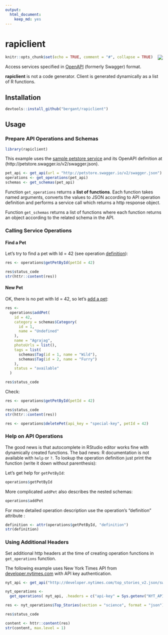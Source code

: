 ```yaml
---
output: 
  html_document: 
    keep_md: yes
---
```


# __rapiclient__

<img align="right" src="img/rapiclient_ani.gif"/>

```r
knitr::opts_chunk$set(echo = TRUE, comment = "#", collapse = TRUE)
```

Access services specified in [OpenAPI](https://openapis.org) (formerly Swagger) format.

**rapiclient** is not a code generator. Client is generated dynamically as 
a list of R functions.


## Installation

```r
devtools::install_github("bergant/rapiclient")
```


## Usage

### Prepare API Operations and Schemas

```r
library(rapiclient)
```

This example uses the [sample petstore service](http://petstore.swagger.io)
and its OpenAPI definition at (http://petstore.swagger.io/v2/swagger.json).

```r
pet_api <- get_api(url = "http://petstore.swagger.io/v2/swagger.json")
operations <- get_operations(pet_api)
schemas <- get_schemas(pet_api)
```

Function `get_operations` returns a **list of functions**. 
Each function takes named arguments, converts the values to JSON 
according to API operation definition and performs a service call which
returns a http response object.

Function `get_schemas` returns a list of functions where each function returns 
an object according to the related schema in the API.


### Calling Service Operations

#### Find a Pet
Let's try to find a pet with Id = 42 (see operation [definition](http://petstore.swagger.io/#!/pet/getPetById)):
```r
res <- operations$getPetById(petId = 42)

res$status_code
str(httr::content(res))
```

#### New Pet
OK, there is no pet with Id = 42, so let's [add a pet](http://petstore.swagger.io/#!/pet/addPet):

```r
res <- 
  operations$addPet(
    id = 42,
    category = schemas$Category(
      id = 1,
      name = "Undefined"
    ),
    name = "Agrajag",
    photoUrls = list(),
    tags = list(
      schemas$Tag(id = 1, name = "Wild"),
      schemas$Tag(id = 2, name = "Furry")
    ),
    status = "available"
  )

res$status_code
```

Check:

```r
res <- operations$getPetById(petId = 42)

res$status_code
str(httr::content(res))
```



```r
res <- operations$deletePet(api_key = "special-key", petId = 42)
```

### Help on API Operations

The good news is that autocomplete in RStudio editor works fine with dynamically created functions. The bad news: R documentation is not available 
with `help` or `?`. To lookup the operation definition
just print the function (write it down without parenthesis):

Let's get help for `getPetById`:
```r
operations$getPetById
```

More complicated `addPet` also describes the nested schemas:

```r
operations$addPet
```

For more detailed operation description use the operation's "definition" attribute :

```r
definition <- attr(operations$getPetById, "definition")
str(definition)
```


### Using Additional Headers

Set additional http headers at the time of creating operation functions
in `get_operations` function.

The following example uses New York Times API from [developer.nytimes.com](http://developer.nytimes.com/)
with API key authentication.


```r
nyt_api <- get_api("http://developer.nytimes.com/top_stories_v2.json/swagger.json")

nyt_operations <- 
  get_operations( nyt_api, .headers = c("api-key" = Sys.getenv("NYT_API_KEY")))

res <- nyt_operations$Top_Stories(section = "science", format = "json")

res$status_code

content <- httr::content(res)
str(content, max.level = 1)

```



